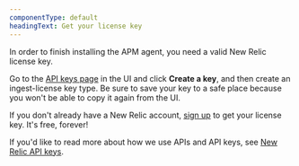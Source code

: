 ```yaml
---
componentType: default
headingText: Get your license key
---
```


In order to finish installing the APM agent, you need a valid New Relic license key.

Go to the [API keys page](https://one.newrelic.com/api-keys) in the UI and click **Create a key**, and then create an ingest-license key type. Be sure to save your key to a safe place because you won't be able to copy it again from the UI. 

If you don't already have a New Relic account, [sign up](https://newrelic.com/signup?via=login) to get your license key. It's free, forever!

If you'd like to read more about how we use APIs and API keys, see [New Relic API keys](/docs/apis/intro-apis/new-relic-api-keys).